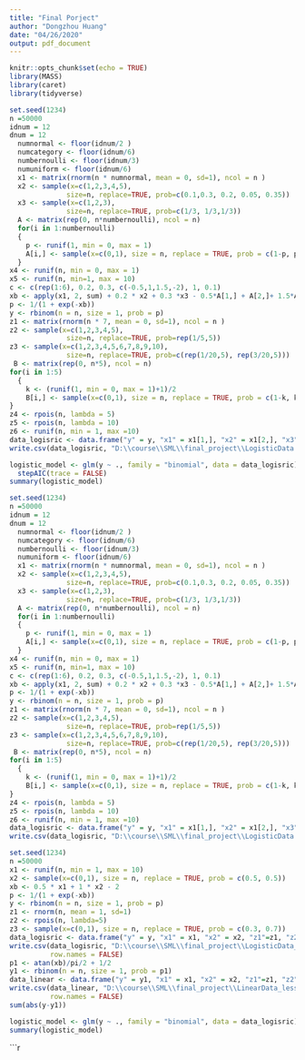 ---
title: "Final Porject"
author: "Dongzhou Huang"
date: "04/26/2020"
output: pdf_document
---

```{r setup, include=FALSE}
knitr::opts_chunk$set(echo = TRUE)
library(MASS)
library(caret)
library(tidyverse)
```


```{r, echo=FALSE}
set.seed(1234)
n =50000
idnum = 12
dnum = 12
  numnormal <- floor(idnum/2 )
  numcategory <- floor(idnum/6)
  numbernoulli <- floor(idnum/3)
  numuniform <- floor(idnum/6)
  x1 <- matrix(rnorm(n * numnormal, mean = 0, sd=1), ncol = n )
  x2 <- sample(x=c(1,2,3,4,5), 
              size=n, replace=TRUE, prob=c(0.1,0.3, 0.2, 0.05, 0.35))
  x3 <- sample(x=c(1,2,3), 
              size=n, replace=TRUE, prob=c(1/3, 1/3,1/3))
  A <- matrix(rep(0, n*numbernoulli), ncol = n)
  for(i in 1:numbernoulli)
  {
    p <- runif(1, min = 0, max = 1)
    A[i,] <- sample(x=c(0,1), size = n, replace = TRUE, prob = c(1-p, p))
  }
x4 <- runif(n, min = 0, max = 1)
x5 <- runif(n, min=1, max = 10)
c <- c(rep(1:6), 0.2, 0.3, c(-0.5,1,1.5,-2), 1, 0.1)
xb <- apply(x1, 2, sum) + 0.2 * x2 + 0.3 *x3 - 0.5*A[1,] + A[2,]+ 1.5*A[3,] - 2 *A[4,] + x4 + 0.1*x5 -2
p <- 1/(1 + exp(-xb))
y <- rbinom(n = n, size = 1, prob = p)
z1 <- matrix(rnorm(n * 7, mean = 0, sd=1), ncol = n )
z2 <- sample(x=c(1,2,3,4,5), 
              size=n, replace=TRUE, prob=rep(1/5,5))
z3 <- sample(x=c(1,2,3,4,5,6,7,8,9,10), 
              size=n, replace=TRUE, prob=c(rep(1/20,5), rep(3/20,5)))
 B <- matrix(rep(0, n*5), ncol = n)
for(i in 1:5)
  {
    k <- (runif(1, min = 0, max = 1)+1)/2
    B[i,] <- sample(x=c(0,1), size = n, replace = TRUE, prob = c(1-k, k))
}
z4 <- rpois(n, lambda = 5)
z5 <- rpois(n, lambda = 10)
z6 <- runif(n, min = 1, max =10)
data_logisric <- data.frame("y" = y, "x1" = x1[1,], "x2" = x1[2,], "x3" = x1[3,], "x4" = x1[4,], "x5" = x1[5,], "x6" = x1[6,], "x7" = x2, "x8" = x3, "x9" = A[1,], "x10"  = A[2,], "x11" = A[3,], "x12" = A[4,], "x13" = x4, "x14" = x5, "z1" = z1[1,], "z2" = z1[2,], "z3" = z1[3,], "z4" = z1[4,], "z5" = z1[5,], "z6" = z1[6,], "z7" = z1[7,], "z8" = z2, "z9" = z3, "z10" = B[1,], "z11" = B[2,], "z12" = B[3,], "z13" = B[4,], "z14" = B[5,], "z15" = z4, "z16" = z5, "z17" = z6) 
write.csv(data_logisric, "D:\\course\\SML\\final_project\\LogisticData.csv", row.names = FALSE)
```

```{r, echo=FALSE}
logistic_model <- glm(y ~ ., family = "binomial", data = data_logisric) %>%
  stepAIC(trace = FALSE)
summary(logistic_model)
```

```{r, echo=FALSE}
set.seed(1234)
n =50000
idnum = 12
dnum = 12
  numnormal <- floor(idnum/2 )
  numcategory <- floor(idnum/6)
  numbernoulli <- floor(idnum/3)
  numuniform <- floor(idnum/6)
  x1 <- matrix(rnorm(n * numnormal, mean = 0, sd=1), ncol = n )
  x2 <- sample(x=c(1,2,3,4,5), 
              size=n, replace=TRUE, prob=c(0.1,0.3, 0.2, 0.05, 0.35))
  x3 <- sample(x=c(1,2,3), 
              size=n, replace=TRUE, prob=c(1/3, 1/3,1/3))
  A <- matrix(rep(0, n*numbernoulli), ncol = n)
  for(i in 1:numbernoulli)
  {
    p <- runif(1, min = 0, max = 1)
    A[i,] <- sample(x=c(0,1), size = n, replace = TRUE, prob = c(1-p, p))
  }
x4 <- runif(n, min = 0, max = 1)
x5 <- runif(n, min=1, max = 10)
c <- c(rep(1:6), 0.2, 0.3, c(-0.5,1,1.5,-2), 1, 0.1)
xb <- apply(x1, 2, sum) + 0.2 * x2 + 0.3 *x3 - 0.5*A[1,] + A[2,]+ 1.5*A[3,] - 2 *A[4,] + x4 + 0.1*x5 -2
p <- 1/(1 + exp(-xb))
y <- rbinom(n = n, size = 1, prob = p)
z1 <- matrix(rnorm(n * 7, mean = 0, sd=1), ncol = n )
z2 <- sample(x=c(1,2,3,4,5), 
              size=n, replace=TRUE, prob=rep(1/5,5))
z3 <- sample(x=c(1,2,3,4,5,6,7,8,9,10), 
              size=n, replace=TRUE, prob=c(rep(1/20,5), rep(3/20,5)))
 B <- matrix(rep(0, n*5), ncol = n)
for(i in 1:5)
  {
    k <- (runif(1, min = 0, max = 1)+1)/2
    B[i,] <- sample(x=c(0,1), size = n, replace = TRUE, prob = c(1-k, k))
}
z4 <- rpois(n, lambda = 5)
z5 <- rpois(n, lambda = 10)
z6 <- runif(n, min = 1, max =10)
data_logisric <- data.frame("y" = y, "x1" = x1[1,], "x2" = x1[2,], "x3" = x1[3,], "x4" = x1[4,], "x5" = x1[5,], "x6" = x1[6,], "x7" = x2, "x8" = x3, "x9" = A[1,], "x10"  = A[2,], "x11" = A[3,], "x12" = A[4,], "x13" = x4, "x14" = x5, "z1" = z1[1,], "z2" = z1[2,], "z3" = z1[3,], "z4" = z1[4,], "z5" = z1[5,], "z6" = z1[6,], "z7" = z1[7,], "z8" = z2, "z9" = z3, "z10" = B[1,], "z11" = B[2,], "z12" = B[3,], "z13" = B[4,], "z14" = B[5,], "z15" = z4, "z16" = z5, "z17" = z6) 
write.csv(data_logisric, "D:\\course\\SML\\final_project\\LogisticData.csv", row.names = FALSE)
```

```{r, echo=FALSE}
set.seed(1234)
n =50000
x1 <- runif(n, min = 1, max = 10)
x2 <- sample(x=c(0,1), size = n, replace = TRUE, prob = c(0.5, 0.5))
xb <- 0.5 * x1 + 1 * x2 - 2
p <- 1/(1 + exp(-xb))
y <- rbinom(n = n, size = 1, prob = p)
z1 <- rnorm(n, mean = 1, sd=1)
z2 <- rpois(n, lambda=5)
z3 <- sample(x=c(0,1), size = n, replace = TRUE, prob = c(0.3, 0.7))
data_logisric <- data.frame("y" = y, "x1" = x1, "x2" = x2, "z1"=z1, "z2" = z2, "z3"= z3)
write.csv(data_logisric, "D:\\course\\SML\\final_project\\LogisticData_lessvaraible.csv",
          row.names = FALSE)
p1 <- atan(xb)/pi/2 + 1/2
y1 <- rbinom(n = n, size = 1, prob = p1)
data_linear <- data.frame("y" = y1, "x1" = x1, "x2" = x2, "z1"=z1, "z2" = z2, "z3"= z3)
write.csv(data_linear, "D:\\course\\SML\\final_project\\LinearData_lessvaraible.csv",
          row.names = FALSE)
sum(abs(y-y1))
```

```{r, echo=FALSE}
logistic_model <- glm(y ~ ., family = "binomial", data = data_logisric)
summary(logistic_model)
```
```r